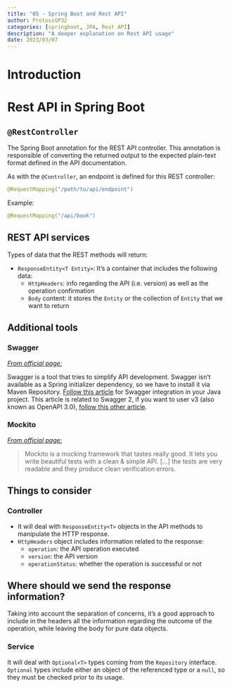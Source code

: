 ```yaml
---
title: "05 - Spring Boot and Rest API"
author: ProtossGP32
categories: [springboot, JPA, Rest API]
description: "A deeper explanation on Rest API usage"
date: 2023/03/07
---
```

# Introduction

# Rest API in Spring Boot

## `@RestController`
The Spring Boot annotation for the REST API controller. This annotation is responsible of converting the returned output to the expected plain-text format defined in the API documentation.

As with the `@Controller`, an endpoint is defined for this REST controller:

```.java
@RequestMapping("/path/to/api/endpoint")
```

Example:

```.java
@RequestMapping("/api/book")
```

## REST API services

Types of data that the REST methods will return:

- `ResponseEntity<T Entity>`: It's a container that includes the following data:
    - `HttpHeaders`: info regarding the API (i.e. version) as well as the operation confirmation
    - `Body` content: it stores the `Entity` or the collection of `Entity` that we want to return

## Additional tools
### Swagger
[_From official page:_](https://swagger.io/)

Swagger is a tool that tries to simplify API development.
Swagger isn't available as a Spring initializer dependency, so we have to install it via Maven Repository. [Follow this article](https://www.baeldung.com/swagger-2-documentation-for-spring-rest-api) for Swagger integration in your Java project. This article is related to Swagger 2, if you want to user v3 (also known as OpenAPI 3.0), [follow this other article](https://www.baeldung.com/spring-rest-openapi-documentation).

### Mockito
[_From official page:_](https://site.mockito.org/)

> Mockito is a mocking framework that tastes really good. It lets you write beautiful tests with a clean & simple API. [...] the tests are very readable and they produce clean verification errors.

## Things to consider
### Controller

- It will deal with `ResponseEntity<T>` objects in the API methods to manipulate the HTTP response.
- `HttpHeaders` object includes information related to the response:
    - `operation`: the API operation executed
    - `version`: the API version
    - `operationStatus`: whether the operation is successful or not

:::{.callout-note}
## Where should we send the response information?
Taking into account the separation of concerns, it's a good approach to include in the headers all the information regarding the outcome of the operation, while leaving the body for pure data objects.
:::


### Service
It will deal with `Optional<T>` types coming from the `Repository` interface. `Optional` types include either an object of the referenced type or a `null`, so they must be checked prior to its usage.
